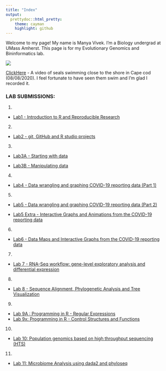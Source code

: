 ```yaml
---
title: "Index"
output:
  prettydoc::html_pretty:
    theme: cayman
    highlight: github
---
```



Welcome to my page! My name is Manya Vivek. I'm a Biology undergrad at UMass Amherst. This page is for my Evolutionary Genomics and Bininformatics lab. 

![ ](IMG_1577.JPG) 



[ClickHere](Seals.mp4)
- A video of seals swimming close to the shore in Cape cod (08/08/2020). I feel fortunate to have seen them swim and I'm glad I recorded it. 


### LAB SUBMISSIONS: 

1.
* [Lab1 - Introduction to R and Reproducible Research](Lab1_ManyaVivek.html)

2.
* [Lab2 - git, GitHub and R studio projects](Lab2_ManyaVivek.html)

3. 
* [Lab3A - Starting with data](Lab3A_ManyaVivek.html)

* [Lab3B - Manipulating data](Lab3B_ManyaVivek.html)

4. 
* [Lab4 - Data wrangling and graphing COVID-19 reporting data (Part 1)](Lab4_ManyaVivek.html)

5. 
* [Lab5 - Data wrangling and graphing COVID-19 reporting data (Part 2)](Lab5_ManyaVivek.html)

* [Lab5 Extra - Interactive Graphs and Animations from the COVID-19 reporting data](Lab5Extra_ManyaVivek.html)

6. 
* [Lab6 - Data Maps and Interactive Graphs from the COVID-19 reporting data](Lab6_ManyaVivek.html)

7. 
* [Lab 7 - RNA-Seq workflow: gene-level exploratory analysis and differential expression](Lab7_ManyaVivek.html)

8. 
* [Lab 8 - Sequence Alignment, Phylogenetic Analysis and Tree Visualization](Lab8_ManyaVivek.html)

9. 
* [Lab 9A : Programming in R - Regular Expressions](Lab9_ManyaVivek.html)
* [Lab 9x: Programming in R - Control Structures and Functions](Lab9x_ManyaVivek.html)

10. 
* [Lab 10: Population genomics based on high throughput sequencing (HTS)](Lab10_ManyaVivek.html)

11. 
* [Lab 11: Microbiome Analysis using dada2 and phyloseq](Lab11_ManyaVivek.html)


